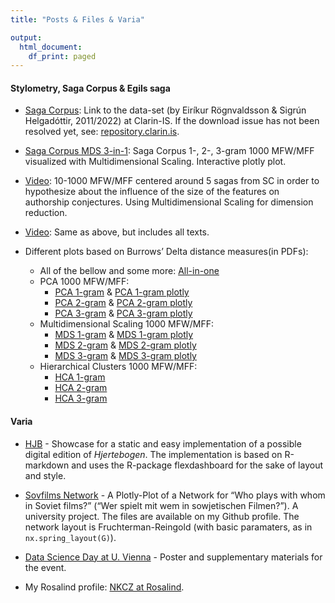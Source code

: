 ```yaml
---
title: "Posts & Files & Varia"

output:
  html_document:
    df_print: paged
---
```


<!--### Content:-->

#### Stylometry, Saga Corpus & Egils saga

-   [Saga Corpus](https://clarin.is/en/resources/sagacorpus/): Link to the data-set (by Eiríkur Rögnvaldsson & Sigrún Helgadóttir, 2011/2022) at Clarin-IS. If the download issue has not been resolved yet, see: [repository.clarin.is](http:/hdl.handle.net/20.500.12537/32).

-   [Saga Corpus MDS 3-in-1](content/egla/Saga_Corpus_MDS_3in1.html): Saga Corpus 1-, 2-, 3-gram 1000 MFW/MFF visualized with Multidimensional Scaling. Interactive plotly plot.

-   [Video](content/egla/MFW_TEST_PNG_LIMITED_VIDEO.mp4): 10-1000 MFW/MFF centered around 5 sagas from SC in order to hypothesize about the influence of the size of the features on authorship conjectures. Using Multidimensional Scaling for dimension reduction.

-   [Video](content/egla/MFW_ALL_PNG_VIDEO.mp4): Same as above, but includes all texts.

-   Different plots based on Burrows' Delta distance measures(in PDFs):

    -   All of the bellow and some more: [All-in-one](content/egla/Snippet_from_BA_Egils_Saga_Czindrity.pdf)
    -   PCA 1000 MFW/MFF:
        -   [PCA 1-gram](content/egla/plots/Saga_Corpus_PCA_1gram_1000MFW.pdf) & [PCA 1-gram plotly](content/egla/plotly/Saga_Corpus_PCA_1Gram.html)
        -   [PCA 2-gram](content/egla/plots/Saga_Corpus_PCA_2gram_1000MFW.pdf) & [PCA 2-gram plotly](content/egla/plotly/Saga_Corpus_PCA_2Gram.html)
        -   [PCA 3-gram](content/egla/plots/Saga_Corpus_PCA_3gram_1000MFW.pdf) & [PCA 3-gram plotly](content/egla/plotly/Saga_Corpus_PCA_3Gram.html)
    -   Multidimensional Scaling 1000 MFW/MFF:
        -   [MDS 1-gram](content/egla/plots/Saga_Corpus_mds_1gram_1000MFW.pdf) & [MDS 1-gram plotly](content/egla/plotly/Saga_Corpus_MDS_1Gram.html)
        -   [MDS 2-gram](content/egla/plots/Saga_Corpus_mds_2gram_1000MFW.pdf) & [MDS 2-gram plotly](content/egla/plotly/Saga_Corpus_MDS_2Gram.html)
        -   [MDS 3-gram](content/egla/plots/Saga_Corpus_mds_3gram_1000MFW.pdf) & [MDS 3-gram plotly](content/egla/plotly/Saga_Corpus_MDS_3Gram.html)
    -   Hierarchical Clusters 1000 MFW/MFF:
        -   [HCA 1-gram](content/egla/plots/Saga_Corpus_cluster_1gram_1000MFW.pdf)
        -   [HCA 2-gram](content/egla/plots/Saga_Corpus_cluster_2gram_1000MFW.pdf)
        -   [HCA 3-gram](content/egla/plots/Saga_Corpus_cluster_3gram_1000MFW.pdf)

#### Varia

-   [HJB](https://nkcz.github.io/content/hjb/about.html) - Showcase for a static and easy implementation of a possible digital edition of *Hjertebogen*. The implementation is based on R-markdown and uses the R-package flexdashboard for the sake of layout and style.

- [Sovfilms Network](content/sovfilms/sov_films_network_20230618.html) - A Plotly-Plot of a Network for "Who plays with whom in Soviet films?" ("Wer spielt mit wem in sowjetischen Filmen?"). A university project. The files are available on  my Github profile. The network layout is Fruchterman-Reingold (with basic paramaters, as in `nx.spring_layout(G)`).

- [Data Science Day at U. Vienna](dsd2024/dsd2024.html) - Poster and supplementary materials for the event.

-   My Rosalind profile: [NKCZ at Rosalind](https://rosalind.info/users/nkcz/).
